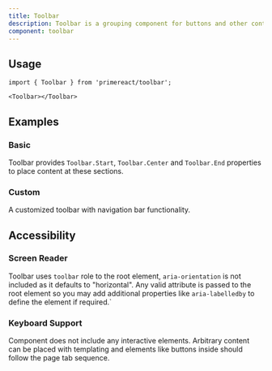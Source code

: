 ```yaml
---
title: Toolbar
description: Toolbar is a grouping component for buttons and other content.
component: toolbar
---
```


## Usage

```tsx
import { Toolbar } from 'primereact/toolbar';
```

```tsx
<Toolbar></Toolbar>
```

## Examples

### Basic

Toolbar provides `Toolbar.Start`, `Toolbar.Center` and `Toolbar.End` properties to place content at these sections.

<DocDemoViewer name="toolbar:basic-demo" />

### Custom

A customized toolbar with navigation bar functionality.

<DocDemoViewer name="toolbar:custom-demo" />

## Accessibility

### Screen Reader

Toolbar uses `toolbar` role to the root element, `aria-orientation` is not included as it defaults to "horizontal". Any valid attribute is passed to the root element so you may add additional properties like `aria-labelledby` to define the element if required.`

### Keyboard Support

Component does not include any interactive elements. Arbitrary content can be placed with templating and elements like buttons inside should follow the page tab sequence.
